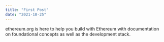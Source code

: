 ```yaml
---
title: "First Post"
date: "2021-10-25"
---
```


ethereum.org is here to help you build with Ethereum with documentation on foundational concepts as well as the development stack.